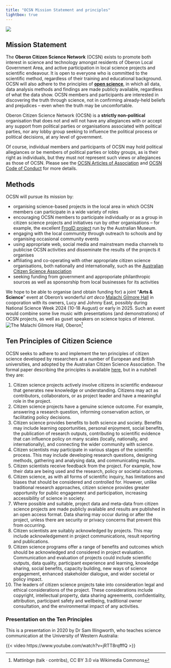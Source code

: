 ```yaml
---
title: "OCSN Mission Statement and principles"
lightbox: true
---
```


::: {.aside}
![](assets/mission_possible.png)
:::

## Mission Statement

The **Oberon Citizen Science Network** (OCSN) exists to promote both interest in science and technology amongst residents of Oberon Local Government Area, and active participation in local science projects and scientific endeavour. It is open to everyone who is committed to the scientific method, regardless of their training and educational background. OCSN will also adhere to the principles of [**open science**](https://en.wikipedia.org/wiki/Open_science), in which all data, data analysis methods and findings are made publicly available, regardless of what the data show. OCSN members and participants are interested in discovering the truth through science, not in confirming already-held beliefs and prejudices -- even when the truth may be uncomfortable.

::: {.callout-note title="Strictly Non-political" appearance="simple"}
Oberon Citizen Science Network (OCSN) is a **strictly non-political** organisation that does not and will not have any allegiances with or accept any support from political parties or organisations associated with political parties, nor any lobby group seeking to influence the political process or political decisions, at any level of government. 
:::

::: {.aside}
Of course, individual members and participants of OCSN may hold political allegiances or be members of political parties or lobby groups, as is their right as individuals, but they must not represent such views or allegiances as those of OCSN. Please see the [OCSN Articles of Association](ocsn_articles_of_association.html) and [OCSN Code of Conduct](ocsn_code_of_conduct.html) for more details.
:::

## Methods

OCSN will pursue its mission by:

* organising science-based projects in the local area in which OCSN members can participate in a wide variety of roles
* encouraging OCSN members to participate individually or as a group in citizen science projects and initiatives run by other organisations -- for example, the excellent [FrogID project](https://www.frogid.net.au) run by the Australian Museum. 
* engaging with the local community through outreach to schools and by organising occasional community events 
* using appropriate web, social media and mainstream media channels to publicise OCSN activities and disseminate the results of the projects it organises
* affiliating and co-operating with other appropriate citizen science organisations, both nationally and internationally, such as the [Australian Citizen Science Association](https://citizenscience.org.au)
* seeking funding from government and approporiate philanthropic sources as well as sponsorship from local businesses for its activities

::: {.aside}
We hope to be able to organise (and obtain funding for) a joint "**Arts & Science**" event at Oberon's wonderful _art deco_ [Malachi Gilmore Hall](https://malachigilmorehall.com.au) in cooporation with its owners, Lucy and Johnny East, possibly during National Science Week 2024 (10-18 August) or early in 2025. Such an event would combine some live music with presentations (and demonstrations) of OCSN projects, as well as guset speakers on science topics of interest.
![The Malachi Gilmore Hall, Oberon](assets/malachi.jpg)[^2]
:::

## Ten Principles of Citizen Science

OCSN seeks to adhere to and implement the ten principles of citizen science developed by researchers at a number of European and British universities, and adopted by the Australian Citizen Science Association. The formal paper describing the principles is available [here](https://discovery.ucl.ac.uk/id/eprint/10058422/1/Citizen-Science.pdf), but in a nutshell they are:

1. Citizen science projects actively involve citizens in scientific endeavour that generates new knowledge or understanding. Citizens may act as contributors, collaborators, or as project leader and have a meaningful role in the project.
1. Citizen science projects have a genuine science outcome. For example, answering a research question, informing conservation action, or facilitating policy decisions.
1. Citizen science provides benefits to both science and society. Benefits may include learning opportunities, personal enjoyment, social benefits, the publication of research outputs, contributing to scientific evidence that can influence policy on many scales (locally, nationally, and internationally), and connecting the wider community with science.
1. Citizen scientists may participate in various stages of the scientific process. This may include developing research questions, designing methods, gathering and analysing data, and communicating results.
1. Citizen scientists receive feedback from the project. For example, how their data are being used and the research, policy or societal outcomes.
1. Citizen science, as with all forms of scientific inquiry, has limitations and biases that should be considered and controlled for. However, unlike traditional research approaches, citizen science provides greater opportunity for public engagement and participation, increasing accessibility of science in society.
1. Where possible and suitable, project data and meta-data from citizen science projects are made publicly available and results are published in an open access format. Data sharing may occur during or after the project, unless there are security or privacy concerns that prevent this from occurring.
1. Citizen scientists are suitably acknowledged by projects. This may include acknowledgement in project communications, result reporting and publications.
1. Citizen science programs offer a range of benefits and outcomes which should be acknowledged and considered in project evaluation.  Communication and evaluation of projects could include scientific outputs, data quality, participant experience and learning, knowledge sharing, social benefits, capacity building, new ways of science engagement, enhanced stakeholder dialogue, and wider societal or policy impact.
1. The leaders of citizen science projects take into consideration legal and ethical considerations of the project. These considerations include copyright, intellectual property, data sharing agreements, confidentiality, attribution, participant safety and wellbeing, traditional owner consultation, and the environmental impact of any activities.

### Presentation on the Ten Principles

This is a presentation in 2020 by Dr Sam Illingworth, who teaches science communication at the University of Western Australia:

{{< video https://www.youtube.com/watch?v=jRTT8rqfffQ >}}


[^2]: Mattinbgn (talk · contribs), CC BY 3.0 via Wikimedia Commons
